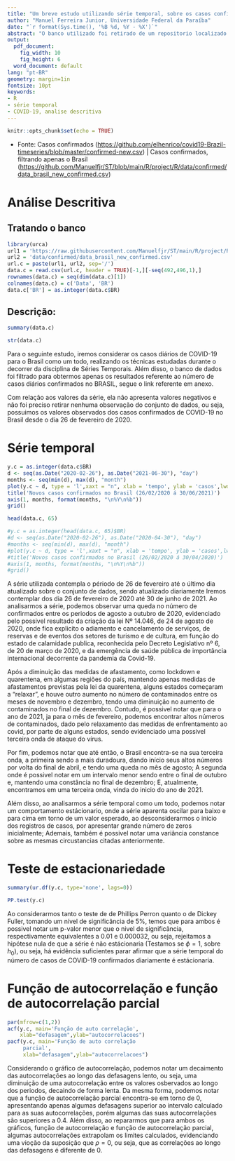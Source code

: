 ```yaml
---
title: "Um breve estudo utilizando série temporal, sobre os casos confirmados de COVID-19 no Brasil"
author: "Manuel Ferreira Junior, Universidade Federal da Paraíba"
date: "`r format(Sys.time(), '%B %d, %Y - %X')`"
abstract: "O banco utilizado foi retirado de um repositorio localizado no github, sendo mantido por uma iniciativa do dono do repositorio. Os dados estão localizados de forma simples e prática, coletados manualmente do Ministério da Saúde. O conjunto de dados é continuamente atualizado, sendo realizado sempre proximo a meia noite."
output:
  pdf_document: 
    fig_width: 10
    fig_height: 6
  word_document: default
lang: "pt-BR"
geometry: margin=1in
fontsize: 10pt
keywords: 
- R
- série temporal
- COVID-19, analise descritiva
---
```


```r
knitr::opts_chunk$set(echo = TRUE)
```

- Fonte: Casos confirmados (<https://github.com/elhenrico/covid19-Brazil-timeseries/blob/master/confirmed-new.csv>)
| Casos confirmados, filtrando apenas o Brasil (<https://github.com/Manuelfjr/ST/blob/main/R/project/R/data/confirmed/data_brasil_new_confirmed.csv>)

# Análise Descritiva
## Tratando o banco

```r
library(urca)
url1 = 'https://raw.githubusercontent.com/Manuelfjr/ST/main/R/project/R'
url2 = 'data/confirmed/data_brasil_new_confirmed.csv'
url.c = paste(url1, url2, sep='/')
data.c = read.csv(url.c, header = TRUE)[-1,][-seq(492,496,1),]
rownames(data.c) = seq(dim(data.c)[1])
colnames(data.c) = c('Data', 'BR')
data.c['BR'] = as.integer(data.c$BR)
```


## Descrição:
```r
summary(data.c)
```

```r
str(data.c)
```

\qquad Para o seguinte estudo, iremos considerar os casos diários de COVID-19 para o Brasil como um todo, realizando os técnicas estudadas durante o decorrer da disciplina de Séries Temporais. Além disso, o banco de dados foi filtrado para obtermos apenas os resultados referente ao número de casos diários confirmados no BRASIL, segue o link referente em anexo.    

\qquad Com relação aos valores da série, ela não apresenta valores negativos e não foi preciso retirar nenhuma observação do conjunto de dados, ou seja, possuimos os valores observados dos casos confirmados de COVID-19 no Brasil desde o dia 26 de fevereiro de 2020.

# Série temporal
```r
y.c = as.integer(data.c$BR)
d <- seq(as.Date("2020-02-26"), as.Date("2021-06-30"), "day")
months <- seq(min(d), max(d), "month")
plot(y.c ~ d, type = 'l',xaxt = "n", xlab = 'tempo', ylab = 'casos',lwd = 0.5)
title('Novos casos confirmados no Brasil (26/02/2020 á 30/06/2021)')
axis(1, months, format(months, "\n%Y\n%b"))
grid()
```
```r
head(data.c, 65)
```


```r
#y.c = as.integer(head(data.c, 65)$BR)
#d <- seq(as.Date("2020-02-26"), as.Date("2020-04-30"), "day")
#months <- seq(min(d), max(d), "month")
#plot(y.c ~ d, type = 'l',xaxt = "n", xlab = 'tempo', ylab = 'casos',lwd = 0.5)
#title('Novos casos confirmados no Brasil (26/02/2020 á 30/04/2020)')
#axis(1, months, format(months, "\n%Y\n%b"))
#grid()
```


\qquad A série utilizada contempla o périodo de 26 de fevereiro até o último dia atualizado sobre o conjunto de dados, sendo atualizado diariamente Iremos contemplar dos dia 26 de fevereiro de 2020 até 30 de junho de 2021. Ao analisarmos a série, podemos observar uma queda no número de confirmados entre os periodos de agosto a outubro de 2020, evidenciado pelo possivel resultado da criação da lei Nº 14.046, de 24 de agosto de 2020, onde fica explicito o adiamento e cancelamento de serviços, de reservas e de eventos dos setores de turismo e de cultura, em função do estado de calamidade publica, reconhecida pelo Decreto Legislativo nº 6, de 20 de março de 2020, e da emergência de saúde pública de importância internacional decorrente da pandemia da Covid-19.   

\qquad Após a diminuição das medidas de afastamento, como lockdown e quarentena, em algumas regiões do país, mantendo apenas medidas de afastamentos previstas pela lei da quarentena, alguns estados começaram a “relaxar”, e houve outro aumento no número de contaminados entre os meses de novembro e dezembro, tendo uma diminuição no aumento de contaminados no final de dezembro. Contudo, é possivel notar que para o ano de 2021, ja para o mês de fevereiro, podemos encontrar altos números de contaminados, dado pelo relaxamento das medidas de enfrentamento ao covid, por parte de alguns estados, sendo evidenciado uma  possivel terceira onda de ataque do vírus.   

\qquad Por fim, podemos notar que até então, o Brasil encontra-se na sua terceira onda, a primeira sendo a mais duradoura, dando início seus altos números por volta do final de abril, e tendo uma queda no mês de agosto; A segunda onde é possivel notar em um intervalo menor sendo entre o final de outubro e, mantendo uma constância no final de dezembro; E, atualmente, encontramos em uma terceira onda, vinda do inicio do ano de 2021.   

\qquad Além disso, ao analisarmos a série temporal como um todo, podemos notar um comportamento estácionario, onde a série aparenta oscilar para baixo e para cima em torno de um valor esperado, ao desconsiderarmos o inicio dos registros de casos, por apresentar grande número de zeros inicialmente; Ademais, também é possivel notar uma variância constance sobre as mesmas circustancias citadas anteriormente.  

# Teste de estacionariedade

```r
summary(ur.df(y.c, type='none', lags=0))
```

```r
PP.test(y.c)
```

\qquad Ao considerarmos tanto o teste de de Phillips Perron quanto o de Dickey Fuller, tomando um nível de significância de 5%, temos que para ambos é possivel notar um p-valor menor que o nivel de significância, respectivamente equivalentes a 0.01 e 0.000032, ou seja, rejeitamos a hipótese nula de que a série é não estácionaria (Testamos se $\phi = 1$, sobre $h_{0}$), ou seja, há evidência suficientes parar afirmar que a série temporal do número de casos de COVID-19 confirmados diariamente é estácionaria.

# Função de autocorrelação e função de autocorrelação parcial
```r
par(mfrow=c(1,2))
acf(y.c, main='Função de auto correlação',
    xlab="defasagem",ylab="autocorrelacoes")
pacf(y.c, main='Função de auto correlação 
     parcial',
     xlab="defasagem",ylab="autocorrelacoes")
```

\qquad Considerando o gráfico de autocorrelação, podemos notar um decaimento das autocorrelações ao longo das defasagens lento, ou seja, uma diminuição de uma autocorrelação entre os valores osbervados ao longo dos periodos, decaindo de forma lenta. Da mesma forma, podemos notar que a função de autocorrelação parcial encontra-se em torno de 0, apresentando apenas algumas defasagens superior ao intervalo calculado para as suas autocorrelações, porém algumas das suas autocorrelações são superiores a 0.4. Além disso, ao repararmos que para ambos os gráficos, função de autocorrelação e função de autocorrelação parcial, algumas autocorrelações extrapolam os limites calculados, evidenciando uma vioção da suposição que $\rho = 0$, ou seja, que as correlações ao longo das defasagens é diferente de 0.